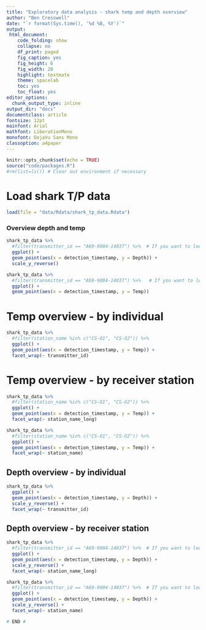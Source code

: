 ```yaml
---
title: "Exploratory data analysis - shark temp and depth overview"
author: "Ben Cresswell"
date: "`r format(Sys.time(), '%d %B, %Y')`"
output: 
 html_document:
    code_folding: show
    collapse: no
    df_print: paged
    fig_caption: yes
    fig_height: 6
    fig_width: 20
    highlight: textmate
    theme: spacelab
    toc: yes
    toc_float: yes
editor_options: 
  chunk_output_type: inline
output_dir: "docs"
documentclass: article
fontsize: 12pt
mainfont: Arial
mathfont: LiberationMono
monofont: DejaVu Sans Mono
classoption: a4paper
---
```



```r
knitr::opts_chunk$set(echo = TRUE)
source("code/packages.R")
#rm(list=ls()) # Clear out environment if necessary
```

# Load shark T/P data
```r
load(file = "data/Rdata/shark_tp_data.Rdata")
```

### Overview depth and temp
```r
shark_tp_data %>% 
  #filter(transmitter_id == "A69-9004-14037") %>%  # If you want to look at one individual
  ggplot() +
  geom_point(aes(x = detection_timestamp, y = Depth)) +
  scale_y_reverse()

shark_tp_data %>% 
  #filter(transmitter_id == "A69-9004-14037") %>%   # If you want to look at one individual
  ggplot() +
  geom_point(aes(x = detection_timestamp, y = Temp)) 
```



# Temp overview - by individual
```r
shark_tp_data %>% 
  #filter(station_name %in% c("CS-O1", "CS-O2")) %>% 
  ggplot() +
  geom_point(aes(x = detection_timestamp, y = Temp)) +
  facet_wrap(~ transmitter_id)
```

# Temp overview - by receiver station
```r
shark_tp_data %>% 
  #filter(station_name %in% c("CS-O1", "CS-O2")) %>% 
  ggplot() +
  geom_point(aes(x = detection_timestamp, y = Temp)) +
  facet_wrap(~ station_name_long)

shark_tp_data %>% 
  #filter(station_name %in% c("CS-O1", "CS-O2")) %>% 
  ggplot() +
  geom_point(aes(x = detection_timestamp, y = Temp)) +
  facet_wrap(~ station_name)
```


## Depth overview - by individual
```r
shark_tp_data %>% 
  ggplot() +
  geom_point(aes(x = detection_timestamp, y = Depth)) +
  scale_y_reverse() +
  facet_wrap(~ transmitter_id)
```


## Depth overview - by receiver station
```r
shark_tp_data %>% 
  #filter(transmitter_id == "A69-9004-14037") %>%  # If you want to look at one individual
  ggplot() +
  geom_point(aes(x = detection_timestamp, y = Depth)) +
  scale_y_reverse() +
  facet_wrap(~ station_name_long)

shark_tp_data %>% 
  #filter(transmitter_id == "A69-9004-14037") %>%  # If you want to look at one individual
  ggplot() +
  geom_point(aes(x = detection_timestamp, y = Depth)) +
  scale_y_reverse() +
  facet_wrap(~ station_name)
```


```r
# END #
```





